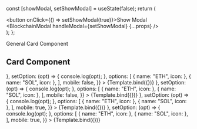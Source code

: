 

<Meta title="Modal/BlockchainModal" component={BlockchainModal} />

  const [showModal, setShowModal] = useState(false);
  return (
    <div>
      <button onClick={() => setShowModal(true)}>Show Modal</button>
      <BlockchainModal handleModal={setShowModal} {...props} />
    </div>
  );
};

<Canvas columns={1} withSource="open" withToolbar>
  <Title>Card</Title>
  <Subtitle>General Card Component</Subtitle>

  <h2>Card Component</h2>
  <Story
    name="Desktop Card"
    args={{
      option: { name: "", icon: <div /> },
      setOption: (opt) => {
        console.log(opt);
      },
      options: [
        { name: "ETH", icon: <ReactSvg /> },
        { name: "SOL", icon: <ReactSvg /> },
      ],
      mobile: false,
    }}
  >
    {Template.bind({})}
  </Story>
  <Story
    name="Selected Desktop Card"
    args={{
      option: { name: "ETH", icon: <div /> },
      setOption: (opt) => {
        console.log(opt);
      },
      options: [
        { name: "ETH", icon: <ReactSvg /> },
        { name: "SOL", icon: <ReactSvg /> },
      ],
      mobile: false,
    }}
  >
    {Template.bind({})}
  </Story>
  <Story
    name="Mobile Card"
    args={{
      option: { name: "", icon: <div /> },
      setOption: (opt) => {
        console.log(opt);
      },
      options: [
        { name: "ETH", icon: <ReactSvg /> },
        { name: "SOL", icon: <ReactSvg /> },
      ],
      mobile: true,
    }}
  >
    {Template.bind({})}
  </Story>
  <Story
    name="Selected Mobile Card"
    args={{
      option: { name: "SOL", icon: <div /> },
      setOption: (opt) => {
        console.log(opt);
      },
      options: [
        { name: "ETH", icon: <ReactSvg /> },
        { name: "SOL", icon: <ReactSvg /> },
      ],
      mobile: true,
    }}
  >
    {Template.bind({})}
  </Story>
</Canvas>

